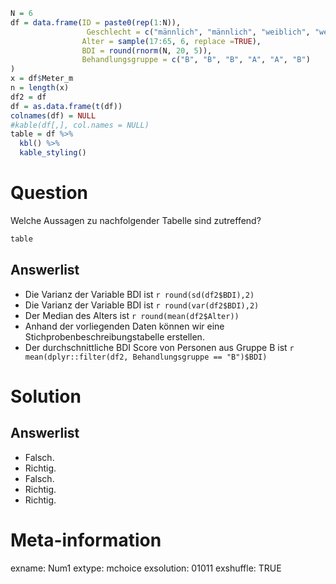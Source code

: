 ```r

N = 6
df = data.frame(ID = paste0(rep(1:N)),
                 Geschlecht = c("männlich", "männlich", "weiblich", "weiblich", "männlich", "weiblich"),
                Alter = sample(17:65, 6, replace =TRUE),
                BDI = round(rnorm(N, 20, 5)),
                Behandlungsgruppe = c("B", "B", "B", "A", "A", "B")
)
x = df$Meter_m
n = length(x)
df2 = df
df = as.data.frame(t(df))
colnames(df) = NULL
#kable(df[,], col.names = NULL)
table = df %>%
  kbl() %>%
  kable_styling()

```


Question
======== 

Welche Aussagen zu nachfolgender Tabelle sind zutreffend? 

```r
table
```




Answerlist
----------

* Die Varianz der Variable BDI ist `r round(sd(df2$BDI),2)`
* Die Varianz der Variable BDI ist `r round(var(df2$BDI),2)`
* Der Median des Alters ist `r round(mean(df2$Alter))`
* Anhand der vorliegenden Daten können wir eine Stichprobenbeschreibungstabelle erstellen.
* Der durchschnittliche BDI Score von Personen aus Gruppe B ist `r mean(dplyr::filter(df2, Behandlungsgruppe == "B")$BDI)`

Solution
========

Answerlist
----------

* Falsch.
* Richtig.
* Falsch.
* Richtig.
* Richtig.


Meta-information
================
exname: Num1
extype: mchoice 
exsolution: 01011
exshuffle: TRUE


